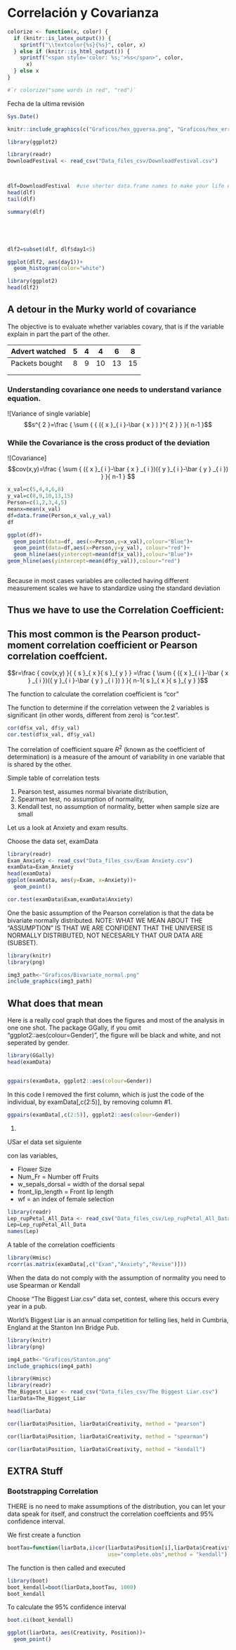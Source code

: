 # Correlación y Covarianza



```r
colorize <- function(x, color) {
  if (knitr::is_latex_output()) {
    sprintf("\\textcolor{%s}{%s}", color, x)
  } else if (knitr::is_html_output()) {
    sprintf("<span style='color: %s;'>%s</span>", color, 
      x)
  } else x
}

#`r colorize("some words in red", "red")`


```

Fecha de la ultima revisión
```r

Sys.Date()
```  

```r
knitr::include_graphics(c("Graficos/hex_ggversa.png", "Graficos/hex_error.png"))
```


```r
library(ggplot2)
```

 
 
 
```r

library(readr)
DownloadFestival <- read_csv("Data_files_csv/DownloadFestival.csv")



dlf=DownloadFestival  #use shorter data.frame names to make your life easier..... 
head(dlf)
tail(dlf)

summary(dlf)





dlf2=subset(dlf, dlf$day1<5)  

ggplot(dlf2, aes(day1))+
  geom_histogram(color="white")
```
 
 
  
```r
library(ggplot2)
head(dlf2)
```
  
## A detour in the Murky world of covariance



The objective is to evaluate whether variables covary, that is if the variable explain in part the part of the other.  


| Advert watched 	| 5 	| 4 	| 4  	| 6  	| 8  	|
|----------------	|---	|---	|----	|----	|----	|
| Packets bought 	| 8 	| 9 	| 10 	| 13 	| 15 	|
|                	|   	|   	|    	|    	|    	|
|                	|   	|   	|    	|    	|    	|


### Understanding covariance one needs to understand variance equation.  


![Variance of single variable]
$$s^{ 2 }=\frac { \sum { { ({ x }_{ i }-\bar { x } ) }^{ 2 } }  }{ n-1 }$$



### While the Covariance is the cross product of the deviation

![Covariance]
$$cov(x,y)=\frac { \sum { ({ x }_{ i }-\bar { x } _{ i })({ y }_{ i }-\bar { y } _{ i }) }  }{ n-1 } $$





```r

x_val=c(5,4,4,6,8)
y_val=c(8,9,10,13,15)
Person=c(1,2,3,4,5)
meanx=mean(x_val)
df=data.frame(Person,x_val,y_val)
df

ggplot(df)+
  geom_point(data=df, aes(x=Person,y=x_val),colour="Blue")+
  geom_point(data=df,aes(x=Person,y=y_val), colour="red")+
  geom_hline(aes(yintercept=mean(df$x_val)),colour="Blue")+
geom_hline(aes(yintercept=mean(df$y_val)),colour="red")



```



Because in most cases variables are collected having different measurement scales we have to standardize using the standard deviation


## Thus we have to use the Correlation Coefficient: 

## This most common is the Pearson product-moment correlation coefficient or Pearson correlation coeffcient.  


$$r=\frac { cov(x,y) }{ { s }_{ x }{ s }_{ y } } =\frac { \sum { ({ x }_{ i }-\bar { x } _{ i })({ y }_{ i }-\bar { y } _{ i }) }  }{ n-1{ s }_{ x }{ s }_{ y } }$$




The function to calculate the correlation coefficient is "cor"

The function to determine if the correlation vetween the 2 variables is significant (in other words, different from zero) is "cor.test".
  
```r
cor(df$x_val, df$y_val)
cor.test(df$x_val, df$y_val)

```
 
 
 The correlation of coefficient square ${ R }^{ 2 }$ (known as the coefficient of determination) is a measure of the amount of variability in one variable that is shared by the other. 
 
 
 
 
 Simple table of correlation tests
 
 1. Pearson test, assumes normal bivariate distribution, 
 2. Spearman test, no assumption of normality,
 3. Kendall test, no assumption of normality, better when sample size are small
 
 
 
 Let us a look at Anxiety and exam results.
 
 Choose the data set, examData
 
 
```r
library(readr)
Exam_Anxiety <- read_csv("Data_files_csv/Exam Anxiety.csv")
examData=Exam_Anxiety
head(examData)
ggplot(examData, aes(y=Exam, x=Anxiety))+
  geom_point()

cor.test(examData$Exam,examData$Anxiety)

```
  

One the basic assumption of the Pearson correlation is that the data be bivariate normally distributed. NOTE: WHAT WE MEAN ABOUT THE "ASSUMPTION" IS THAT WE ARE CONFIDENT THAT THE UNIVERSE IS NORMALLY DISTRIBUTED, NOT NECESARILY THAT OUR DATA ARE (SUBSET).


```r

library(knitr)
library(png)

img3_path<-"Graficos/Bivariate_normal.png"
include_graphics(img3_path)
```


## What does that mean

Here is a really cool graph that does the figures and most of the analysis in one one shot.
The package GGally, if you omit "ggplot2::aes(colour=Gender)", the figure will be black and white, and not seperated by gender.

 

```r
library(GGally)
head(examData)


ggpairs(examData, ggplot2::aes(colour=Gender))

```



In this code I removed the first column, which is just the code of the individual, by examData[,c(2:5)], by removing column #1. 

```r
ggpairs(examData[,c(2:5)], ggplot2::aes(colour=Gender)) 
```


1. 

USar el data set siguiente 

con las variables,

  + Flower Size
  + Num_Fr = Number off Fruits
  + w_sepals_dorsal = width of the dorsal sepal
  + front_lip_length = Front lip length 
  + wf = an index of female selection 
```r
library(readr)
Lep_rupPetal_All_Data <- read_csv("Data_files_csv/Lep_rupPetal_All_Data.csv")
Lep=Lep_rupPetal_All_Data
names(Lep)
```

 


A table of the correlation coefficients

```r
library(Hmisc)
rcorr(as.matrix(examData[,c("Exam","Anxiety","Revise")]))

```





When the data do not comply with the assumption of normality you need to use Spearman or Kendall

Choose "The Biggest Liar.csv" data set, contest, where this occurs every year in a pub.   

World's Biggest Liar is an annual competition for telling lies, held in Cumbria, England at the Stanton Inn Bridge Pub.


```r

library(knitr)
library(png)

img4_path<-"Graficos/Stanton.png"
include_graphics(img4_path)
```


```r
library(Hmisc)
library(readr)
The_Biggest_Liar <- read_csv("Data_files_csv/The Biggest Liar.csv")
liarData=The_Biggest_Liar

head(liarData)

cor(liarData$Position, liarData$Creativity, method = "pearson")

cor(liarData$Position, liarData$Creativity, method = "spearman")

cor(liarData$Position, liarData$Creativity, method = "kendall")
```







## EXTRA Stuff

### Bootstrapping Correlation 


THERE is no need to make assumptions of the distribution, you can let your data speak for itself, and construct the correlation coeffcients and 95% confidence interval.

We first create a function

```r
bootTau=function(liarData,i)cor(liarData$Position[i],liarData$Creativity[i],
                                use="complete.obs",method = "kendall")
```


The function is then called and executed

```r
library(boot)
boot_kendall=boot(liarData,bootTau, 1000)
boot_kendall
```


To calculate the 95% confidence interval

```r
boot.ci(boot_kendall)
```






```r
ggplot(liarData, aes(Creativity, Position))+
  geom_point()
```













